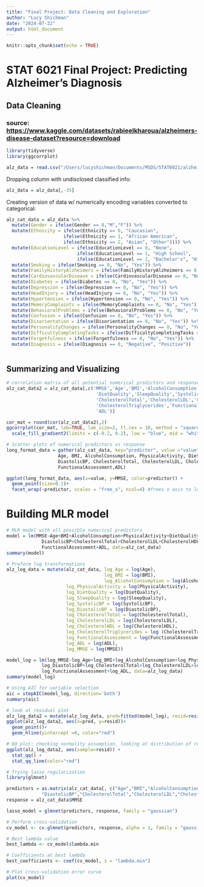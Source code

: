 ```yaml
---
title: "Final Project: Data Cleaning and Exploration"
author: "Lucy Shichman"
date: "2024-07-22"
output: html_document
---
```


```r
knitr::opts_chunk$set(echo = TRUE)
```

# STAT 6021 Final Project: Predicting Alzheimer's Diagnosis

## Data Cleaning
### source: <https://www.kaggle.com/datasets/rabieelkharoua/alzheimers-disease-dataset?resource=download>
```r
library(tidyverse)
library(ggcorrplot)
```

```r
alz_data = read.csv("/Users/lucyshichman/Documents/MSDS/STAT6021/alzheimer-linear-regression/alzheimers_disease_data.csv")
```

Dropping column with undisclosed classified info:
```r
alz_data = alz_data[,-35]
```

Creating version of data w/ numerically encoding variables converted to categorical:
```r
alz_cat_data = alz_data %>%
  mutate(Gender = ifelse(Gender == 0,"M","F")) %>%
  mutate(Ethnicity = ifelse(Ethnicity == 0, "Caucasian",
                     ifelse(Ethnicity == 1, "African American",
                     ifelse(Ethnicity == 2, "Asian", "Other")))) %>%
  mutate(EducationLevel = ifelse(EducationLevel == 0, "None",
                          ifelse(EducationLevel == 1, "High School",
                          ifelse(EducationLevel == 2, "Bachelor's", "Higher")))) %>%
  mutate(Smoking = ifelse(Smoking == 0, "No", "Yes")) %>%
  mutate(FamilyHistoryAlzheimers = ifelse(FamilyHistoryAlzheimers == 0, "No", "Yes")) %>%
  mutate(CardiovascularDisease = ifelse(CardiovascularDisease == 0, "No", "Yes")) %>%
  mutate(Diabetes = ifelse(Diabetes == 0, "No", "Yes")) %>%
  mutate(Depression = ifelse(Depression == 0, "No", "Yes")) %>%
  mutate(HeadInjury = ifelse(HeadInjury == 0, "No", "Yes")) %>%
  mutate(Hypertension = ifelse(Hypertension == 0, "No", "Yes")) %>%
  mutate(MemoryComplaints = ifelse(MemoryComplaints == 0, "No", "Yes")) %>%
  mutate(BehavioralProblems = ifelse(BehavioralProblems == 0, "No", "Yes")) %>%
  mutate(Confusion = ifelse(Confusion == 0, "No", "Yes")) %>%
  mutate(Disorientation = ifelse(Disorientation == 0, "No", "Yes")) %>%
  mutate(PersonalityChanges = ifelse(PersonalityChanges == 0, "No", "Yes")) %>%
  mutate(DifficultyCompletingTasks = ifelse(DifficultyCompletingTasks == 0, "No", "Yes")) %>%
  mutate(Forgetfulness = ifelse(Forgetfulness == 0, "No", "Yes")) %>%
  mutate(Diagnosis = ifelse(Diagnosis == 0, "Negative", "Positive"))
  
```

## Summarizing and Visualizing
```r
# correlation matrix of all potential numerical predictors and response variable MMSE
alz_cat_data2 = alz_cat_data[,c('MMSE','Age','BMI','AlcoholConsumption','PhysicalActivity',
                                 'DietQuality','SleepQuality','SystolicBP','DiastolicBP',
                                 'CholesterolTotal','CholesterolLDL','CholesterolHDL',
                                 'CholesterolTriglycerides','FunctionalAssessment',
                                 'ADL')]

cor_mat = round(cor(alz_cat_data2),2)
ggcorrplot(cor_mat, lab=TRUE, lab_size=2, tl.cex = 10, method = "square")+
  scale_fill_gradient2(limits = c(-0.2, 0.2), low = "blue", mid = "white", high = "red", midpoint = 0, space = "Lab", name = "Correlation")
```
```r
# Scatter plots of numerical predictors vs response
long_format_data = gather(alz_cat_data, key="predictor", value ="value", 
                   Age, BMI, AlcoholConsumption, PhysicalActivity, DietQuality, SleepQuality, SystolicBP, 
                   DiastolicBP, CholesterolTotal, CholesterolLDL, CholesterolHDL, CholesterolTriglycerides,
                   FunctionalAssessment,ADL)

ggplot(long_format_data, aes(x=value, y=MMSE, color=predictor)) +
  geom_point(size=0.1)+
  facet_wrap(~predictor, scales = "free_x", ncol=4) #frees x axis to look at range of all distinct predictors
```

# Building MLR model
```r
# MLR model with all possible numerical predictors
model = lm(MMSE~Age+BMI+AlcoholConsumption+PhysicalActivity+DietQuality+SleepQuality+SystolicBP+
             DiastolicBP+CholesterolTotal+CholesterolLDL+CholesterolHDL+CholesterolTriglycerides+
             FunctionalAssessment+ADL, data=alz_cat_data)
summary(model)
```
```r
# Preform log transformations
alz_log_data = mutate(alz_cat_data, log_Age = log(Age), 
                                    log_BMI = log(BMI),
                                    log_AlcoholConsumption = log(AlcoholConsumption),
                      log_PhysicalActivity = log(PhysicalActivity),
                      log_DietQuality = log(DietQuality),
                      log_SleepQuality = log(SleepQuality),
                      log_SystolicBP = log(SystolicBP),
                      log_DiastolicBP = log(DiastolicBP),
                      log_CholesterolTotal = log(CholesterolTotal),
                      log_CholesterolLDL = log(CholesterolLDL),
                      log_CholesterolHDL = log(CholesterolHDL),
                      log_CholesterolTriglycerides = log (CholesterolTriglycerides),
                      log_FunctionalAssessment = log(FunctionalAssessment),
                      log_ADL = log(ADL),
                      log_MMSE = log(MMSE))

model_log = lm(log_MMSE~log_Age+log_BMI+log_AlcoholConsumption+log_PhysicalActivity+log_DietQuality+log_SleepQuality+log_SystolicBP+
             log_DiastolicBP+log_CholesterolTotal+log_CholesterolLDL+log_CholesterolHDL+log_CholesterolTriglycerides+
             log_FunctionalAssessment+log_ADL, data=alz_log_data)
summary(model_log)
```

```r
# Using AIC for variable selection
aic = stepAIC(model_log, direction='both')
summary(aic)
```
```r
# look at residual plot
alz_log_data2 = mutate(alz_log_data, pred=fitted(model_log), resid=residuals(model_log))
ggplot(alz_log_data2, aes(x=pred, y=resid))+
  geom_point()+
  geom_hline(yintercept =0, color="red")
```
```r
# QQ plot: checking normality assumption, looking at distribution of residuals
ggplot(alz_log_data2, aes(sample=resid)) +
  stat_qq() +
  stat_qq_line(color="red")
```

```r
# Trying lasso regularization
library(glmnet)

predictors = as.matrix(alz_cat_data[, c("Age","BMI","AlcoholConsumption","PhysicalActivity","DietQuality","SleepQuality","SystolicBP",
             "DiastolicBP","CholesterolTotal","CholesterolLDL","CholesterolHDL","CholesterolTriglycerides","FunctionalAssessment","ADL")])
response = alz_cat_data$MMSE

lasso_model = glmnet(predictors, response, family = "gaussian")
```

```r
# Perform cross-validation
cv_model <- cv.glmnet(predictors, response, alpha = 1, family = "gaussian")

# Best lambda value
best_lambda <- cv_model$lambda.min

# Coefficients at best lambda
best_coefficients <- coef(cv_model, s = "lambda.min")

# Plot cross-validation error curve
plot(cv_model)
```



